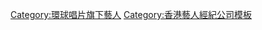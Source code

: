 {{Navbox
| name   = 環球唱片 (香港)
| title  = [[香港環球唱片|環球唱片 (香港)]]
| navbar = 
| style  = width:100%
| bodyclass = hlist
| group1 = [[環球唱片 (香港)|環球唱片]]
| list1  = * [[譚詠麟]]
* [[张学友|張學友]]
* [[陳奕迅]]
* [[陳慧琳]]
* [[吳雨霏]]
* [[盧冠廷]]
* [[陳凱詠]]
* [[江海迦]]
* [[陳逸璇]]
* [[周殷廷]]
* -{[[涂毓麟]]}-
* [[JNYBeatz]]
* [[趙浚承]]
* [[曾比特]]
* [[P1X3L]]
* [[劉卓昕]]
* [[周子涵|Kerryta]]
* [[側田]]
* [[許志安]]
* [[陳葦璇]]
* [[余宗遙]]

| group2 = [[寶麗金 (香港)|寶麗金]]
| list2  = 
| group3 = [[Brave Nusic]]
| list3  = * [[One Promise]]
* [[石山街 (組合)|石山街]]
| below = [[環球音樂集團]]
}}<noinclude>[[Category:環球唱片旗下藝人]][[Category:香港藝人經紀公司模板]]</noinclude>